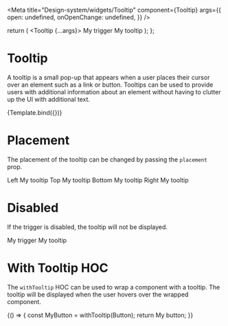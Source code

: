 

<Meta
  title="Design-system/widgets/Tooltip"
  component={Tooltip}
  args={{
    open: undefined,
    onOpenChange: undefined,
  }}
/>

  return (
    <Tooltip {...args}>
      <TooltipTrigger>My trigger</TooltipTrigger>
      <TooltipContent>My tooltip</TooltipContent>
    </Tooltip>
  );
};

# Tooltip

A tooltip is a small pop-up that appears when a user places their cursor over an element such as a link or button. Tooltips can be used to provide users with additional information about an element without having to clutter up the UI with additional text.

<Canvas>
  <Story name="Tooltip">{Template.bind({})}</Story>
</Canvas>

# Placement

The placement of the tooltip can be changed by passing the `placement` prop.

<Canvas>
  <Story name="Tooltip placement">
    <ButtonGroup>
      <Tooltip placement="left">
        <TooltipTrigger>Left</TooltipTrigger>
        <TooltipContent>My tooltip</TooltipContent>
      </Tooltip>
      <Tooltip placement="top">
        <TooltipTrigger>Top</TooltipTrigger>
        <TooltipContent>My tooltip</TooltipContent>
      </Tooltip>
      <Tooltip placement="bottom">
        <TooltipTrigger>Bottom</TooltipTrigger>
        <TooltipContent>My tooltip</TooltipContent>
      </Tooltip>
      <Tooltip placement="right">
        <TooltipTrigger>Right</TooltipTrigger>
        <TooltipContent>My tooltip</TooltipContent>
      </Tooltip>
    </ButtonGroup>
  </Story>
</Canvas>

# Disabled

If the trigger is disabled, the tooltip will not be displayed.

<Canvas>
  <Story name="Tooltip disabled">
    <Tooltip>
      <TooltipTrigger isDisabled>My trigger</TooltipTrigger>
      <TooltipContent>My tooltip</TooltipContent>
    </Tooltip>
  </Story>
</Canvas>

# With Tooltip HOC

The `withTooltip` HOC can be used to wrap a component with a tooltip. The tooltip will be displayed when the user hovers over the wrapped component.

<Canvas>
  <Story name="Tooltip HOC">
    {() => {
      const MyButton = withTooltip(Button);
      return <MyButton tooltip="My Tooltip">My button</MyButton>;
    }}
  </Story>
</Canvas>
